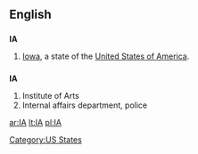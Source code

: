 ==English==

==={{abbreviation}}===
'''IA'''

# [[Iowa]], a state of the [[United States of America]].

==={{initialism}}===
'''IA'''

# Institute of Arts
# Internal affairs department, police

[[Category:US States]]

[[ar:IA]]
[[lt:IA]]
[[pl:IA]]